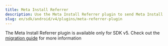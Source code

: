 ```yaml
---
title: Meta Install Referrer
description: Use the Meta Install Referrer plugin to send Meta Install Referrer information to Adjust.
slug: en/sdk/android/v4/plugins/meta-referrer-plugin
---
```


The Meta Install Referrer plugin is available only for SDK v5. Check out the [migration guide](/en/sdk/android/migration/v4-to-v5) for more information
